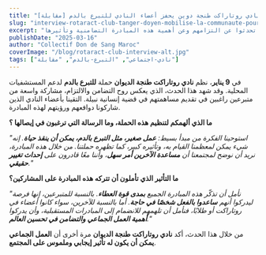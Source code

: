 ```yaml
---
title: "[مقابلة] نادي روتاراكت طنجة دوين يحفز أعضاء النادي للتبرع بالدم"
slug: "interview-rotaract-club-tanger-doyen-mobilise-la-communaute-pour-le-don-de-sang"
excerpt: "في حملتهم الأخيرة للتبرع بالدم، نجح نادي روتاراكت طنجة دوين في تنظيم حملة للتبرع بالدم . وفي مقابلة أجريناها معهم، تحدثوا عن التزامهم وعن أهمية هذه المبادرة التضامنية وتأثيرها."
publishDate: "2025-03-16"
author: "Collectif Don de Sang Maroc"
coverImage: "/blog/rotaract-club-interview-alt.jpg"
tags: ["نادي-اجتماعي", "التبرع-بالدم", "مقابلة"]
---
```


في **9 يناير**، نظم **نادي روتاراكت طنجة الديوان** حملة **للتبرع بالدم** لدعم المستشفيات المحلية. وقد شهد هذا الحدث، الذي يعكس روح التضامن والالتزام، مشاركة واسعة من متبرعين راغبين في تقديم مساهمتهم في قضية إنسانية نبيلة. التقينا بأعضاء النادي الذين شاركونا دوافعهم ورؤيتهم لهذه المبادرة.

**ما الذي ألهمكم لتنظيم هذه الحملة، وما الرسالة التي ترغبون في إيصالها ؟**

*"استوحينا الفكرة من مبدأ بسيط: **عمل صغير، مثل التبرع بالدم، يمكن أن ينقذ حياة**. إنه شيء يمكن لمعظمنا القيام به، وتأثيره كبير، كما تظهره حملتنا. من خلال هذه المبادرة، نريد أن نوضح لمجتمعنا أن **مساعدة الآخرين أمر سهل**، وأننا معًا قادرون على **إحداث تغيير حقيقي**."*

**ما التأثير الذي تأملون أن تتركه هذه المبادرة على المشاركين؟**

*"نأمل أن تذكّر هذه المبادرة الجميع **بمدى قوة العطاء**. بالنسبة للمتبرعين، إنها فرصة ليدركوا أنهم **ساعدوا بالفعل شخصًا في حاجة**. أما بالنسبة للآخرين، سواء كانوا أعضاء في روتاراكت أو طلابًا، فنأمل أن تلهمهم للانضمام إلى المبادرات المستقبلية، وأن يدركوا **أهمية العمل الجماعي والتضامن في تحسين العالم**."*

من خلال هذا الحدث، أكد **نادي روتاراكت طنجة الديوان** مرة أخرى أن **العمل الجماعي يمكن أن يكون له تأثير إيجابي وملموس على المجتمع**.